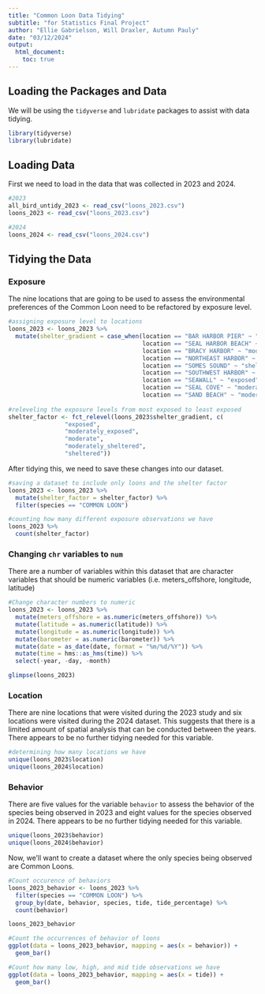 ```yaml
---
title: "Common Loon Data Tidying"
subtitle: "for Statistics Final Project"
author: "Ellie Gabrielson, Will Draxler, Autumn Pauly"
date: "03/12/2024"
output: 
  html_document: 
    toc: true
---
```

## Loading the Packages and Data

We will be using the `tidyverse` and `lubridate` packages to assist with data tidying. 

```r
library(tidyverse)
library(lubridate)
```

## Loading Data

First we need to load in the data that was collected in 2023 and 2024. 

```r
#2023
all_bird_untidy_2023 <- read_csv("loons_2023.csv")
loons_2023 <- read_csv("loons_2023.csv")

#2024
loons_2024 <- read_csv("loons_2024.csv")
```

## Tidying the Data
### Exposure

The nine locations that are going to be used to assess the environmental preferences of the Common Loon need to be refactored by exposure level. 

```r
#assigning exposure level to locations
loons_2023 <- loons_2023 %>% 
  mutate(shelter_gradient = case_when(location == "BAR HARBOR PIER" ~ "exposed",
                                      location == "SEAL HARBOR BEACH" ~ "moderate",
                                      location == "BRACY HARBOR" ~ "moderate",
                                      location == "NORTHEAST HARBOR" ~ "moderately_sheltered",
                                      location == "SOMES SOUND" ~ "sheltered",
                                      location == "SOUTHWEST HARBOR" ~ "moderately_sheltered",
                                      location == "SEAWALL" ~ "exposed",
                                      location == "SEAL COVE" ~ "moderately_exposed",
                                      location == "SAND BEACH" ~ "moderately_exposed"))
 
#releveling the exposure levels from most exposed to least exposed 
shelter_factor <- fct_relevel(loons_2023$shelter_gradient, c(
                "exposed", 
                "moderately_exposed",
                "moderate",
                "moderately_sheltered",
                "sheltered"))
```

After tidying this, we need to save these changes into our dataset. 

```r
#saving a dataset to include only loons and the shelter factor
loons_2023 <- loons_2023 %>% 
  mutate(shelter_factor = shelter_factor) %>% 
  filter(species == "COMMON LOON")

#counting how many different exposure observations we have
loons_2023 %>% 
  count(shelter_factor)
```


### Changing `chr` variables to `num`

There are a number of variables within this dataset that are character variables that should be numeric variables (i.e. meters_offshore, longitude, latitude)

```r
#Change character numbers to numeric
loons_2023 <- loons_2023 %>% 
  mutate(meters_offshore = as.numeric(meters_offshore)) %>% 
  mutate(latitude = as.numeric(latitude)) %>% 
  mutate(longitude = as.numeric(longitude)) %>% 
  mutate(barometer = as.numeric(barometer)) %>% 
  mutate(date = as_date(date, format = "%m/%d/%Y")) %>% 
  mutate(time = hms::as_hms(time)) %>% 
  select(-year, -day, -month)

glimpse(loons_2023)
```


### Location

There are nine locations that were visited during the 2023 study and six locations were visited during the 2024 dataset. This suggests that there is a limited amount of spatial analysis that can be conducted between the years. There appears to be no further tidying needed for this variable.

```r
#determining how many locations we have
unique(loons_2023$location)
unique(loons_2024$location)
```

### Behavior

There are five values for the variable `behavior` to assess the behavior of the species being observed in 2023 and eight values for the species observed in 2024. There appears to be no further tidying needed for this variable. 

```r
unique(loons_2023$behavior)
unique(loons_2024$behavior)
```

Now, we'll want to create a dataset where the only species being observed are Common Loons. 

```r
#Count occurence of behaviors
loons_2023_behavior <- loons_2023 %>% 
  filter(species == "COMMON LOON") %>% 
  group_by(date, behavior, species, tide, tide_percentage) %>% 
  count(behavior)

loons_2023_behavior
```

```r
#Count the occurrences of behavior of loons
ggplot(data = loons_2023_behavior, mapping = aes(x = behavior)) + 
  geom_bar()

#Count how many low, high, and mid tide observations we have
ggplot(data = loons_2023_behavior, mapping = aes(x = tide)) + 
  geom_bar()
```

